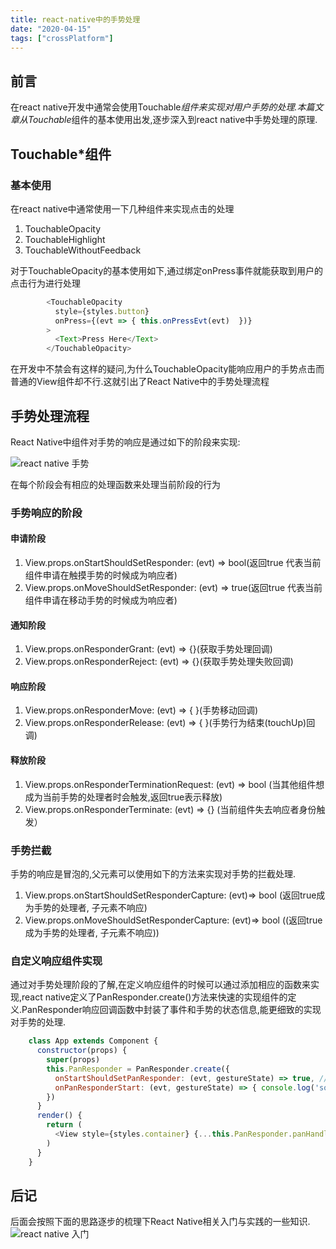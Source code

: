 ```yaml
---
title: react-native中的手势处理
date: "2020-04-15"
tags: ["crossPlatform"]
---
```


## 前言
在react native开发中通常会使用Touchable*组件来实现对用户手势的处理.本篇文章从Touchable*组件的基本使用出发,逐步深入到react native中手势处理的原理.

## Touchable*组件

### 基本使用
在react native中通常使用一下几种组件来实现点击的处理
1. TouchableOpacity
2. TouchableHighlight 
3. TouchableWithoutFeedback

对于TouchableOpacity的基本使用如下,通过绑定onPress事件就能获取到用户的点击行为进行处理   
```javascript
        <TouchableOpacity
          style={styles.button}
          onPress={(evt => { this.onPressEvt(evt)  })}
        >
          <Text>Press Here</Text>
        </TouchableOpacity>
```
在开发中不禁会有这样的疑问,为什么TouchableOpacity能响应用户的手势点击而普通的View组件却不行.这就引出了React Native中的手势处理流程

## 手势处理流程
React Native中组件对手势的响应是通过如下的阶段来实现:

![react native 手势](/static/images/crossPlatformStatic/gesturelifecycle.jpg) 

在每个阶段会有相应的处理函数来处理当前阶段的行为  

### 手势响应的阶段

#### 申请阶段
1. View.props.onStartShouldSetResponder: (evt) => bool(返回true 代表当前组件申请在触摸手势的时候成为响应者)
2. View.props.onMoveShouldSetResponder: (evt) => true(返回true 代表当前组件申请在移动手势的时候成为响应者)  

#### 通知阶段
1. View.props.onResponderGrant: (evt) => {}(获取手势处理回调)
2. View.props.onResponderReject: (evt) => {}(获取手势处理失败回调)  

#### 响应阶段
1. View.props.onResponderMove: (evt) => { }(手势移动回调)
2. View.props.onResponderRelease: (evt) => { }(手势行为结束(touchUp)回调)  

#### 释放阶段
1. View.props.onResponderTerminationRequest: (evt) => bool (当其他组件想成为当前手势的处理者时会触发,返回true表示释放)
2. View.props.onResponderTerminate: (evt) => {} (当前组件失去响应者身份触发）

### 手势拦截
手势的响应是冒泡的,父元素可以使用如下的方法来实现对手势的拦截处理.  
1. View.props.onStartShouldSetResponderCapture: (evt)=> bool (返回true成为手势的处理者, 子元素不响应)
2. View.props.onMoveShouldSetResponderCapture: (evt)=> bool ((返回true成为手势的处理者, 子元素不响应))

### 自定义响应组件实现
通过对手势处理阶段的了解,在定义响应组件的时候可以通过添加相应的函数来实现,react native定义了PanResponder.create()方法来快速的实现组件的定义.PanResponder响应回调函数中封装了事件和手势的状态信息,能更细致的实现对手势的处理.

```javascript
    class App extends Component {
      constructor(props) {
        super(props)
        this.PanResponder = PanResponder.create({
          onStartShouldSetPanResponder: (evt, gestureState) => true, // 触摸的时候成为手势响应者
          onPanResponderStart: (evt, gestureState) => { console.log('someone touch me') }, // 触摸时间回调
        })
      }
      render() {
        return (
          <View style={styles.container} {...this.PanResponder.panHandlers} ></View>
        )
      }
    }
```
## 后记
后面会按照下面的思路逐步的梳理下React Native相关入门与实践的一些知识.
![react native 入门](/static/images/crossPlatformStatic/reactNativeBasic.png) 


